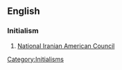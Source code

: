 ==English==

===Initialism===
{{infl|en|initialism}}

# [[w:National Iranian American Council|National Iranian American Council]]

[[Category:Initialisms]]